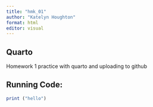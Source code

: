 ```yaml
---
title: "hmk_01"
author: "Katelyn Houghton"
format: html
editor: visual
---
```


## Quarto

Homework 1 practice with quarto and uploading to github

## Running Code:

```r
print ("hello")
```

